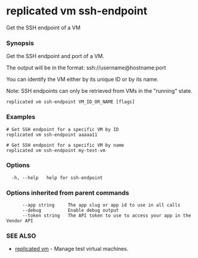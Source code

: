 # replicated vm ssh-endpoint

Get the SSH endpoint of a VM

### Synopsis

Get the SSH endpoint and port of a VM.

The output will be in the format: ssh://username@hostname:port

You can identify the VM either by its unique ID or by its name.

Note: SSH endpoints can only be retrieved from VMs in the "running" state.

```
replicated vm ssh-endpoint VM_ID_OR_NAME [flags]
```

### Examples

```
# Get SSH endpoint for a specific VM by ID
replicated vm ssh-endpoint aaaaa11

# Get SSH endpoint for a specific VM by name
replicated vm ssh-endpoint my-test-vm
```

### Options

```
  -h, --help   help for ssh-endpoint
```

### Options inherited from parent commands

```
      --app string     The app slug or app id to use in all calls
      --debug          Enable debug output
      --token string   The API token to use to access your app in the Vendor API
```

### SEE ALSO

* [replicated vm](replicated-cli-vm)	 - Manage test virtual machines.

